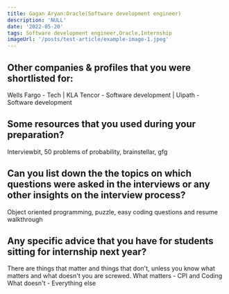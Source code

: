 ```yaml
---
title: Gagan Aryan:Oracle(Software development engineer)
description: 'NULL' 
date: '2022-05-20'
tags: Software development engineer,Oracle,Internship
imageUrl: '/posts/test-article/example-image-1.jpeg'
---
```


## Other companies & profiles that you were shortlisted for:
Wells Fargo - Tech | KLA Tencor - Software development | Uipath - Software development

## Some resources that you used during your preparation?
Interviewbit, 50 problems of probability, brainstellar, gfg

## Can you list down the the topics on which questions were asked in the interviews or any other insights on the interview process?
Object oriented programming, puzzle, easy coding questions and resume walkthrough
## Any specific advice that you have for students sitting for internship next year?
There are things that matter and things that don't, unless you know what matters and what doesn't you are screwed. 
What matters - CPI and Coding 
What doesn't - Everything else 


